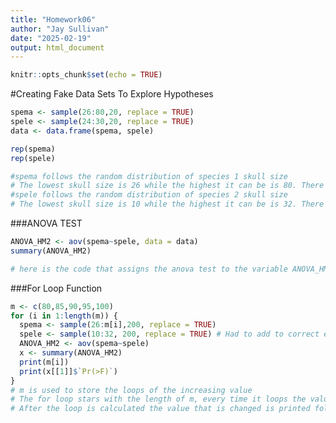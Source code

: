 ```yaml
---
title: "Homework06"
author: "Jay Sullivan"
date: "2025-02-19"
output: html_document
---
```


```r
knitr::opts_chunk$set(echo = TRUE)
```
#Creating Fake Data Sets To Explore Hypotheses
```r

spema <- sample(26:80,20, replace = TRUE)
spele <- sample(24:30,20, replace = TRUE)
data <- data.frame(spema, spele)

rep(spema)
rep(spele)

#spema follows the random distribution of species 1 skull size
# The lowest skull size is 26 while the highest it can be is 80. There are 20 specimens
#spele follows the random distribution of species 2 skull size
# The lowest skull size is 10 while the highest it can be is 32. There are 20 specimens
```

###ANOVA TEST
```r
ANOVA_HM2 <- aov(spema~spele, data = data)
summary(ANOVA_HM2)

# here is the code that assigns the anova test to the variable ANOVA_HM2
```   
###For Loop Function
```r
m <- c(80,85,90,95,100)
for (i in 1:length(m)) {
  spema <- sample(26:m[i],200, replace = TRUE)
  spele <- sample(10:32, 200, replace = TRUE) # Had to add to correct error
  ANOVA_HM2 <- aov(spema~spele)
  x <- summary(ANOVA_HM2)
  print(m[i])
  print(x[[1]]$`Pr(>F)`)
}
# m is used to store the loops of the increasing value
# The for loop stars with the length of m, every time it loops the value of my spema's higher end is increased by 5 mm every loop.
# After the loop is calculated the value that is changed is printed followed by the anova test value. This loop continues until it hits the final length of m
```

